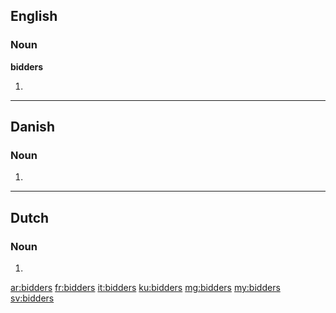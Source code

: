 ==English==

===Noun===
'''bidders'''

# {{plural of|bidder}}

----

==Danish==

===Noun===
{{head|da|noun form|g=c}}

# {{form of|genitive plural indefinite|bid|lang=da}}

----

==Dutch==

===Noun===
{{head|nl}}

# {{nl-noun-form|pl=1|bidder}}

[[ar:bidders]]
[[fr:bidders]]
[[it:bidders]]
[[ku:bidders]]
[[mg:bidders]]
[[my:bidders]]
[[sv:bidders]]